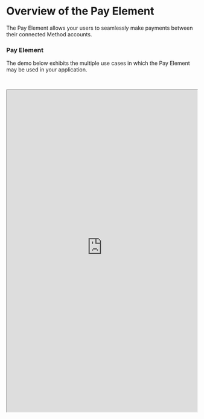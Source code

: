 # Overview of the Pay Element

The Pay Element allows your users to seamlessly make payments between their connected Method accounts.

### Pay Element
The demo below exhibits the multiple use cases in which the Pay Element may be used in your application.

<iframe
  width="100%"
  height="850"
  style="margin-top: 30px;"
  src="https://elements.dev.methodfi.com/?demo=pay" />


### Pay Element Flow Overview
The Pay Element flow begins once your user is required to make a payment.
